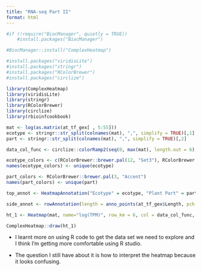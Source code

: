 ```yaml
---
title: "RNA-seq Part II"
format: html
---
```


```r
#if (!require("BiocManager", quietly = TRUE))
    #install.packages("BiocManager")

#BiocManager::install("ComplexHeatmap")
```

```r
#install.packages("viridisLite")
#install.packages("stringr")
#install.packages("RColorBrewer")
#install.packages("circlize")
```

```r
library(ComplexHeatmap)
library(viridisLite)
library(stringr)
library(RColorBrewer)
library(circlize)
library(rbioinfcookbook)
```

```r
mat <- log(as.matrix(at_tf_gex[ , 5:55]))
ecotype <- stringr::str_split(colnames(mat), ",", simplify = TRUE)[,1]
part <- stringr::str_split(colnames(mat), ",", simplify = TRUE)[,2]
```

```r
data_col_func <- circlize::colorRamp2(seq(0, max(mat), length.out = 6), viridisLite::magma(6))

ecotype_colors <- c(RColorBrewer::brewer.pal(12, "Set3"), RColorBrewer::brewer.pal(5, "Set1"))
names(ecotype_colors) <- unique(ecotype)

part_colors <- RColorBrewer::brewer.pal(3, "Accent")
names(part_colors) <- unique(part)
```

```r
top_annot <- HeatmapAnnotation("Ecotype" = ecotype, "Plant Part" = part, col = list("Ecotype" = ecotype_colors, "Plant Part" = part_colors), annotation_name_side = "left")

side_annot <- rowAnnotation(length = anno_points(at_tf_gex$Length, pch = 16, size = unit(1, "mm"), axis_param = list(at = seq(1, max(at_tf_gex$Length), length.out = 4)),))
```

```r
ht_1 <- Heatmap(mat, name="log(TPM)", row_km = 6, col = data_col_func, top_annotation = top_annot, right_annotation = side_annot, cluster_columns = TRUE, column_split = ecotype, show_column_names = FALSE, column_title = " ")

ComplexHeatmap::draw(ht_1)
```

-   I learnt more on using R code to get the data set we need to explore and I think I'm getting more comfortable using R studio.

-   The question I still have about it is how to interpret the heatmap because it looks confusing.
